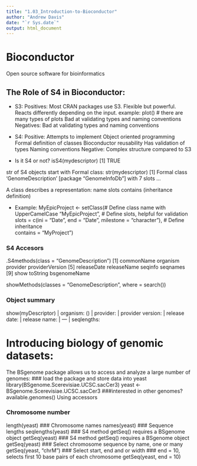 ```yaml
---
title: "1.03_Introduction-to-Bioconductor"
author: "Andrew Davis"
date: "`r Sys.date`"
output: html_document
---
```


# Bioconductor

Open source software for bioinformatics

## The Role of S4 in Bioconductor:

* S3:
Positives:
Most CRAN packages use S3. Flexible but powerful. Reacts differently depending on the input.
example: plot() # there are many types of plots
Bad at validating types and naming conventions
Negatives:
Bad at validating types and naming conventions

* S4:
Positive:
Attempts to implement Object oriented programming
Formal definition of classes
Bioconductor reusability
Has validation of types
Naming conventions
Negative:
Complex structure compared to S3

* Is it S4 or not?
isS4(mydescriptor) 
[1] TRUE

str of S4 objects start with Formal class:
str(mydescriptor)
[1] Formal class 'GenomeDescription' [package "GenomeInfoDb"] with 7 slots
...

A class describes a representation:
name
slots
contains (inheritance definition)

* Example:
MyEpicProject <- setClass(# Define class name with UpperCamelCase
                          "MyEpicProject",
                          # Define slots, helpful for validation
                          slots = c(ini = "Date", 
                                    end = "Date", 
                                    milestone = "character"),
                          # Define inheritance        
                          contains = "MyProject")

### S4 Accesors
.S4methods(class = "GenomeDescription")
 [1] commonName      organism        provider        providerVersion
 [5] releaseDate     releaseName     seqinfo         seqnames       
 [9] show            toString        bsgenomeName

showMethods(classes = "GenomeDescription", where = search())

### Object summary

show(myDescriptor)
| organism:  ()
| provider: 
| provider version: 
| release date: 
| release name: 
| ---
| seqlengths:

# Introducing biology of genomic datasets:

The BSgenome package allows us to access and analyze a large number of genomes:
### load the package and store data into yeast
library(BSgenome.Scerevisiae.UCSC.sacCer3)
yeast <- BSgenome.Scerevisiae.UCSC.sacCer3
###interested in other genomes?
available.genomes()
Using accessors

### Chromosome number 
length(yeast)
### Chromosome names
names(yeast)
### Sequence lengths 
seqlengths(yeast)
### S4 method getSeq() requires a BSgenome object
getSeq(yeast) 
### S4 method getSeq() requires a BSgenome object
getSeq(yeast)
### Select chromosome sequence by name, one or many 
getSeq(yeast, "chrM")
### Select start, end and or width 
### end = 10, selects first 10 base pairs of each chromosome
getSeq(yeast, end = 10)
